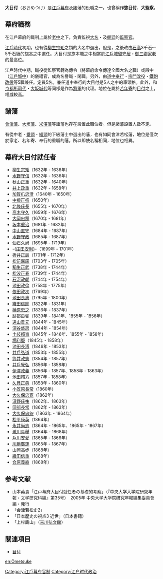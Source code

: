 '''大目付'''（おおめつけ）是[[江戶幕府|江戶幕府]]及諸藩的役職之一。也曾稱作'''惣目付'''、'''大監察'''。

== 幕府職務 ==
在江戶幕府的職制上屬於[[老中|老中]]之下，負責監視[[大名_(稱謂)|大名]]・{{tsl|ja|高家 (江戸時代)|高家 (江戸時代)|高家}}及[[朝廷|朝廷]]的[[監察官|監察官]]。

[[江戶時代|江戶時代]]初期，也有從[[柳生宗矩|柳生宗矩]]之類的大名中選出，但是，之後改由[[石高|石高]]3千石～5千石級的[[旗本|旗本]]之中選任。大目付是旗本職之中相當於[[江戶城|江戶城]][[留守居|留守居]]・[[御三卿|御三卿]][[家老|家老]]的最高位。

江戶時代中期，職役從監察官轉為傳令（將幕府命令傳達全國大名之職）或殿中（[[江戶城|江戶城中]]）的儀禮官，成為名譽職・閑職。另外，由[[道中奉行|道中奉行]]・[[宗門改役|宗門改役]]・[[鐵砲改役|鐵砲改役]]等5職兼任。定員5名。兼任道中奉行的大目付是5人之中的筆頭格。此外，和[[京都所司代|京都所司代]]・[[大坂城代|大坂城代]]等同様是作為[[征夷大將軍|將軍]]的代理。地位在屬於[[若年寄|若年寄]]的[[目付|目付]]之上，權威較高。

== 諸藩 ==
[[會津藩|會津藩]]、[[大垣藩|大垣藩]]、[[米澤藩|米澤藩]]等諸藩也存在設置此職位者。但是諸藩設置人數不定。

有從中老・[[番頭|番頭]]・[[組頭|組頭]]的下級藩士中選出的藩，也有如同會津若松藩，地位是僅次於家老、若年寄、奉行的重職的藩，所以即使名稱相同，地位也相異。

==幕府大目付就任者==
*[[柳生宗矩|柳生宗矩]]（1632年 - 1636年）
*[[水野守信|水野守信]]（1632年 - 1636年）
*[[秋山正重|秋山正重]]（1632年 - 1640年）
*[[井上政重|井上政重]]（1632年 - 1658年）
*[[加賀爪忠澄|加賀爪忠澄]]（1640年 - 1650年）
*[[中根正盛|中根正盛]]（1650年）
*[[北條氏長|北條氏長]]（1655年 - 1670年）
*[[高木守久|高木守久]]（1659年 - 1676年）
*[[大岡忠種_(大目付)|大岡忠種]]（1670年 - 1681年）
*[[坂本重治|坂本重治]]（1681年 - 1682年）
*[[中山直守|中山直守]]（1684年 - 1687年）
*[[水野守政|水野守政]]（1685年 - 1687年）
*[[仙石久尚|仙石久尚]]（1695年 - 1719年）
*-{[[庄田安利|庄田安利]]}-（1699年 - 1701年）
*[[折井正辰|折井正辰]]（1701年 - 1712年）
*[[松前嘉廣|松前嘉廣]]（1703年 - 1705年）
*[[稻生正武|稻生正武]]（1738年 - 1744年）
*[[松波正春|松波正春]]（1739年 - 1744年）
*[[石河政朝|石河政朝]]（1744年 - 1754年）
*[[池田政倫|池田政倫]]（1758年 - 1775年）
*[[依田政次|依田政次]]（1769年）
*[[池田長惠|池田長惠]]（1795年 - 1800年）
*[[織田信節|織田信節]]（1822年 - 1831年）
*[[榊原忠之|榊原忠之]]（1836年 - 1837年）
*[[跡部良弼|跡部良弼]]（1839年 - 1841年、1855年 - 1856年）
*[[遠山景元|遠山景元]]（1844年 - 1845年）
*[[深谷盛房|深谷盛房]]（1844年 - 1854年）
*[[土岐賴旨|土岐賴旨]]（1845年 - 1846年、1855年 - 1858年）
*[[堀利堅|堀利堅]]（1845年 - 1858年）
*[[池田長溥|池田長溥]]（1846年 - 1853年）
*[[井戶弘道|井戶弘道]]（1853年 - 1855年）
*[[筒井政憲|筒井政憲]]（1854年 - 1857年）
*[[井戶覺弘_(旗本)|井戶覺弘]]（1856年 - 1858年）
*[[伊澤政義|伊澤政義]]（1856年 - 1857年、1858年 - 1863年）
*[[池田賴方|池田賴方]]（1857年 - 1858年）
*[[久貝正典|久貝正典]]（1858年 - 1860年）
*[[小笠原長常|小笠原長常]]（1860年）
*[[大久保一翁|大久保忠寛]]（1862年）
*[[淺野氏祐|淺野氏祐]]（1862年、1863年）
*[[岡部長常|岡部長常]]（1862年 - 1863年）
*[[大久保忠恕|大久保忠恕]]（1863年 - 1864年）
*[[松平康英|松平康英]]（1864年）
*[[永井尚志|永井尚志]]（1864年 - 1865年、1865年 - 1867年）
*[[瀧川具舉|瀧川具舉]]（1864年 - 1868年）
*[[戶川安愛|戶川安愛]]（1865年 - 1866年）
*[[川勝廣運|川勝廣運]]（1865年 - 1867年）
*[[山岡鐵舟|山岡高步]]（1868年）
*[[織田泉之|織田信重]]（1868年）
*[[合原猪三郎|合原義直]]（1868年）

==参考文献==
*山本英貴「江戸幕府大目付就任者の基礎的考察」（『中央大学大学院研究年報・文学研究科編』第35号）　2005年 中央大学大学院研究年報編集委員會 編・発行
*「会津若松史2」
*「日本歴史の視点3 近世」（日本書籍）
*「上杉鷹山」（[[吉川弘文館|吉川弘文館]]）

==關連項目==
*[[目付|目付]]

[[Category:江戶幕府官制|Category:江戶幕府官制]]
[[Category:江户时代政治|Category:江户时代政治]]

[[en:Ōmetsuke|en:Ōmetsuke]]
